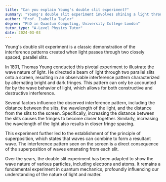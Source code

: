 ```yaml
---
title: "Can you explain Young's double slit experiment?"
summary: "Young's double slit experiment involves shining a light through two parallel slits to observe interference patterns."
author: "Prof. Isabella Taylor"
degree: "PhD in Quantum Computing, University College London"
tutor_type: "A-Level Physics Tutor"
date: 2024-03-03
---
```


Young's double slit experiment is a classic demonstration of the interference patterns created when light passes through two closely spaced, parallel slits.

In 1801, Thomas Young conducted this pivotal experiment to illustrate the wave nature of light. He directed a beam of light through two parallel slits onto a screen, resulting in an observable interference pattern characterized by alternating bright and dark fringes. This pattern can only be accounted for by the wave behavior of light, which allows for both constructive and destructive interference.

Several factors influence the observed interference pattern, including the distance between the slits, the wavelength of the light, and the distance from the slits to the screen. Specifically, increasing the distance between the slits causes the fringes to become closer together. Similarly, increasing the wavelength of the light also results in closer fringe spacing.

This experiment further led to the establishment of the principle of superposition, which states that waves can combine to form a resultant wave. The interference pattern seen on the screen is a direct consequence of the superposition of waves emanating from each slit.

Over the years, the double slit experiment has been adapted to show the wave nature of various particles, including electrons and atoms. It remains a fundamental experiment in quantum mechanics, profoundly influencing our understanding of the nature of light and matter.
    